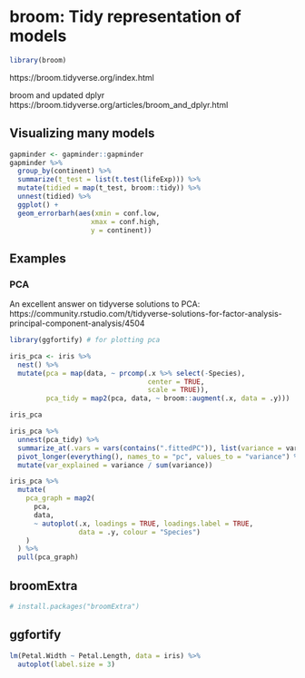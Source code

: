 

# broom: Tidy representation of models

```r
library(broom)
```

https://broom.tidyverse.org/index.html  

broom and updated dplyr  https://broom.tidyverse.org/articles/broom_and_dplyr.html  


## Visualizing many models  {#viz-many-models}

```r
gapminder <- gapminder::gapminder
gapminder %>% 
  group_by(continent) %>% 
  summarize(t_test = list(t.test(lifeExp))) %>% 
  mutate(tidied = map(t_test, broom::tidy)) %>%
  unnest(tidied) %>% 
  ggplot() + 
  geom_errorbarh(aes(xmin = conf.low,
                    xmax = conf.high,
                    y = continent))
```


## Examples 

### PCA  

An excellent answer on tidyverse solutions to PCA: https://community.rstudio.com/t/tidyverse-solutions-for-factor-analysis-principal-component-analysis/4504

```r
library(ggfortify) # for plotting pca

iris_pca <- iris %>% 
  nest() %>% 
  mutate(pca = map(data, ~ prcomp(.x %>% select(-Species), 
                                  center = TRUE, 
                                  scale = TRUE)), 
         pca_tidy = map2(pca, data, ~ broom::augment(.x, data = .y)))

iris_pca
```

```r
iris_pca %>%
  unnest(pca_tidy) %>% 
  summarize_at(.vars = vars(contains(".fittedPC")), list(variance = var)) %>% 
  pivot_longer(everything(), names_to = "pc", values_to = "variance") %>% 
  mutate(var_explained = variance / sum(variance))
```

```r
iris_pca %>% 
  mutate(
    pca_graph = map2(
      pca, 
      data,
      ~ autoplot(.x, loadings = TRUE, loadings.label = TRUE, 
                 data = .y, colour = "Species")
    )
  ) %>% 
  pull(pca_graph)
```



## broomExtra 

```r
# install.packages("broomExtra")
```

## ggfortify  

```r
lm(Petal.Width ~ Petal.Length, data = iris) %>% 
  autoplot(label.size = 3)
```

